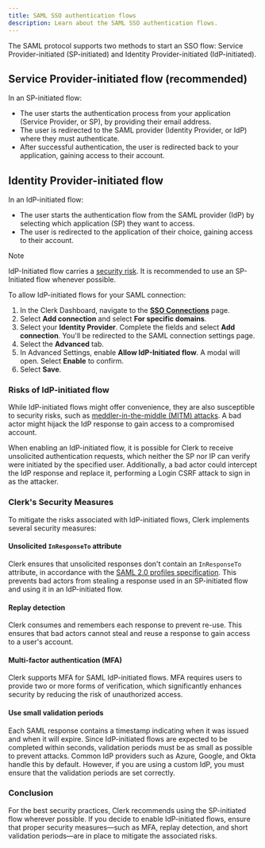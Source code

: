 ```yaml
---
title: SAML SSO authentication flows
description: Learn about the SAML SSO authentication flows.
---
```


The SAML protocol supports two methods to start an SSO flow: Service Provider-initiated (SP-initiated) and Identity Provider-initiated (IdP-initiated).

## Service Provider-initiated flow (recommended)

In an SP-initiated flow:

- The user starts the authentication process from your application (Service Provider, or SP), by providing their email address.
- The user is redirected to the SAML provider (Identity Provider, or IdP) where they must authenticate.
- After successful authentication, the user is redirected back to your application, gaining access to their account.

## Identity Provider-initiated flow

In an IdP-initiated flow:

- The user starts the authentication flow from the SAML provider (IdP) by selecting which application (SP) they want to access.
- The user is redirected to the application of their choice, gaining access to their account.

> [!NOTE]
> IdP-Initiated flow carries a [security risk](#risks-of-id-p-initiated-flow). It is recommended to use an SP-Initiated flow whenever possible.

To allow IdP-initiated flows for your SAML connection:

1. In the Clerk Dashboard, navigate to the [**SSO Connections**](https://dashboard.clerk.com/last-active?path=user-authentication/sso-connections) page.
1. Select **Add connection** and select **For specific domains**.
1. Select your **Identity Provider**. Complete the fields and select **Add connection**. You'll be redirected to the SAML connection settings page.
1. Select the **Advanced** tab.
1. In Advanced Settings, enable **Allow IdP-Initiated flow**. A modal will open. Select **Enable** to confirm.
1. Select **Save**.

### Risks of IdP-initiated flow

While IdP-initiated flows might offer convenience, they are also susceptible to security risks, such as [meddler-in-the-middle (MITM) attacks](https://en.wikipedia.org/wiki/Man-in-the-middle_attack). A bad actor might hijack the IdP response to gain access to a compromised account.

When enabling an IdP-initiated flow, it is possible for Clerk to receive unsolicited authentication requests, which neither the SP nor IP can verify were initiated by the specified user. Additionally, a bad actor could intercept the IdP response and replace it, performing a Login CSRF attack to sign in as the attacker.

### Clerk's Security Measures

To mitigate the risks associated with IdP-initiated flows, Clerk implements several security measures:

#### Unsolicited `InResponseTo` attribute

Clerk ensures that unsolicited responses don't contain an `InResponseTo` attribute, in accordance with the [SAML 2.0 profiles specification](https://docs.oasis-open.org/security/saml/v2.0/saml-profiles-2.0-os.pdf). This prevents bad actors from stealing a response used in an SP-initiated flow and using it in an IdP-initiated flow.

#### Replay detection

Clerk consumes and remembers each response to prevent re-use. This ensures that bad actors cannot steal and reuse a response to gain access to a user's account.

#### Multi-factor authentication (MFA)

Clerk supports MFA for SAML IdP-initiated flows. MFA requires users to provide two or more forms of verification, which significantly enhances security by reducing the risk of unauthorized access.

#### Use small validation periods

Each SAML response contains a timestamp indicating when it was issued and when it will expire. Since IdP-initiated flows are expected to be completed within seconds, validation periods must be as small as possible to prevent attacks. Common IdP providers such as Azure, Google, and Okta handle this by default. However, if you are using a custom IdP, you must ensure that the validation periods are set correctly.

### Conclusion

For the best security practices, Clerk recommends using the SP-initiated flow wherever possible. If you decide to enable IdP-initiated flows, ensure that proper security measures—such as MFA, replay detection, and short validation periods—are in place to mitigate the associated risks.
